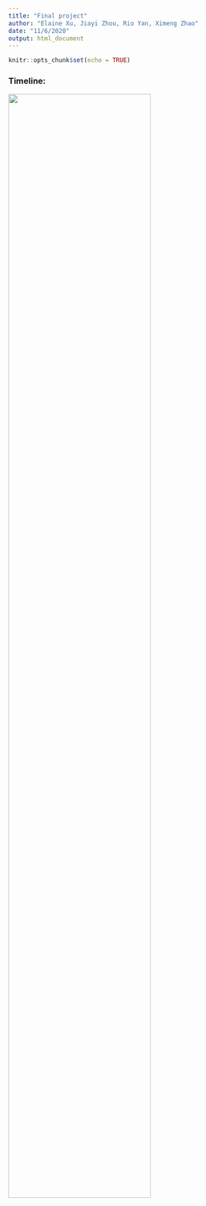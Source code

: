 ```yaml
---
title: "Final project"
author: "Elaine Xu, Jiayi Zhou, Rio Yan, Ximeng Zhao"
date: "11/6/2020"
output: html_document
---
```



```r
knitr::opts_chunk$set(echo = TRUE)
```


### Timeline:

<img src = "image/timeline.jpg" style = "width:75%">
